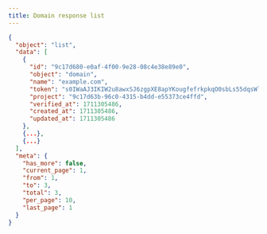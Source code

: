 ```yaml
---
title: Domain response list
---
```


```json title="JSON Response"
{
  "object": "list",
  "data": [
    {
      "id": "9c17d680-e0af-4f00-9e28-08c4e38e89e0",
      "object": "domain",
      "name": "example.com",
      "token": "s0IWaAJ3IKIW2u8awxSJ6zgpXE8apYKougfefrkpkqO0sbLs55dqsWlz863ZR3hk",
      "project": "9c17d63b-96c0-4315-b4dd-e55373ce4ffd",
      "verified_at": 1711305486,
      "created_at": 1711305486,
      "updated_at": 1711305486
    },
    {...},
    {...}
  ],
  "meta": {
    "has_more": false,
    "current_page": 1,
    "from": 1,
    "to": 3,
    "total": 3,
    "per_page": 10,
    "last_page": 1
  }
}
```

